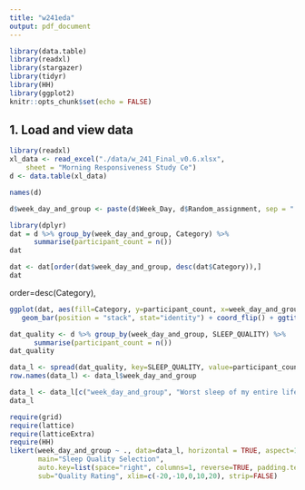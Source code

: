 ```yaml
---
title: "w241eda"
output: pdf_document
---
```


```r
library(data.table)
library(readxl)
library(stargazer)
library(tidyr)
library(HH)
library(ggplot2)
knitr::opts_chunk$set(echo = FALSE)
```

## 1. Load and view data

```r
library(readxl)
xl_data <- read_excel("./data/w_241_Final_v0.6.xlsx", 
    sheet = "Morning Responsiveness Study Ce")
d <- data.table(xl_data)
```

```r
names(d)
```


```r
d$week_day_and_group <- paste(d$Week_Day, d$Random_assignment, sep = " : Group ")
```



```r

library(dplyr)
dat = d %>% group_by(week_day_and_group, Category) %>%
      summarise(participant_count = n())
dat
```

```r
dat <- dat[order(dat$week_day_and_group, desc(dat$Category)),]
dat
```

order=desc(Category),

```r
ggplot(dat, aes(fill=Category, y=participant_count, x=week_day_and_group)) + 
   geom_bar(position = "stack", stat="identity") + coord_flip() + ggtitle("Compliance by Week and Group")
```


```r
dat_quality <- d %>% group_by(week_day_and_group, SLEEP_QUALITY) %>%
      summarise(participant_count = n())
dat_quality
```

```r
data_l <- spread(dat_quality, key=SLEEP_QUALITY, value=participant_count)
row.names(data_l) <- data_l$week_day_and_group
```

```r

data_l <- data_l[c("week_day_and_group", "Worst sleep of my entire life", "Below Average", "Slightly below average", "Just the usual", "Slightly above average", "Above Average", "Best sleep of my entire life")]
data_l
```

```r
require(grid)
require(lattice)
require(latticeExtra)
require(HH)
likert(week_day_and_group ~ ., data=data_l, horizontal = TRUE, aspect=1, padding.text=3,
       main="Sleep Quality Selection",
       auto.key=list(space="right", columns=1, reverse=TRUE, padding.text=3),
       sub="Quality Rating", xlim=c(-20,-10,0,10,20), strip=FALSE)
```




